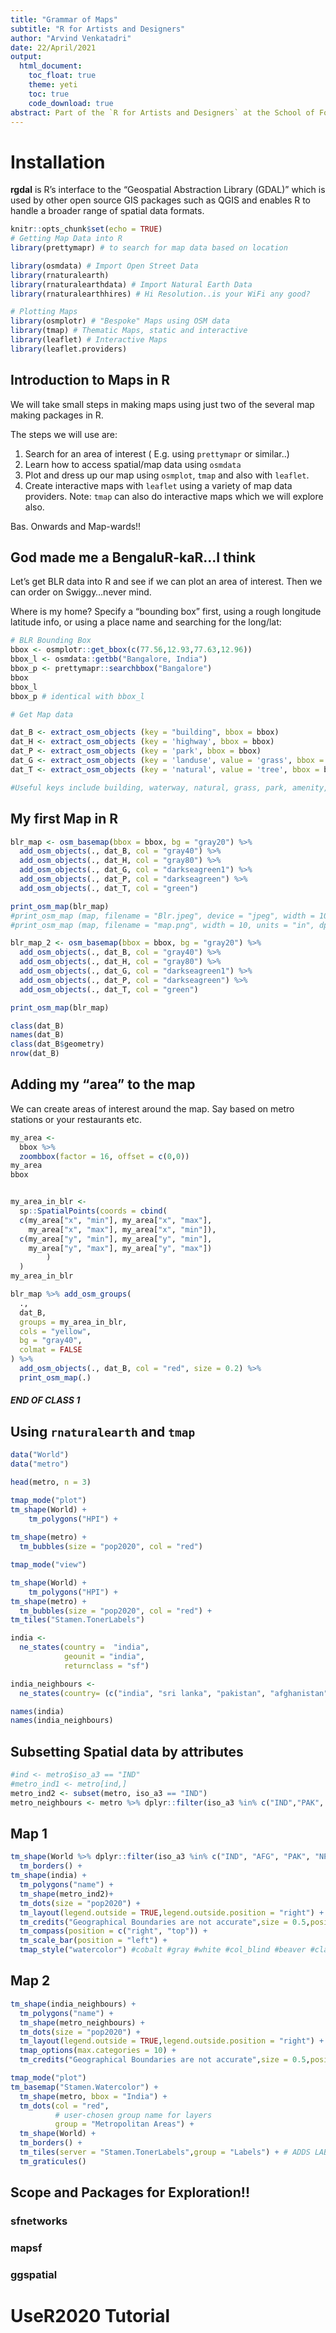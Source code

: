 ```yaml
---
title: "Grammar of Maps"
subtitle: "R for Artists and Designers"
author: "Arvind Venkatadri"
date: 22/April/2021
output:
  html_document:
    toc_float: true
    theme: yeti
    toc: true
    code_download: true
abstract: Part of the `R for Artists and Designers` at the School of Foundation Studies, Srishti Manipal Institute of Art, Design, and Technology, Bangalore.
---
```



# Installation
**rgdal** is R’s interface to the "Geospatial Abstraction Library (GDAL)" which is used by other open source GIS packages such as QGIS and enables R to handle a broader range of spatial data formats.

```r
knitr::opts_chunk$set(echo = TRUE)
# Getting Map Data into R
library(prettymapr) # to search for map data based on location

library(osmdata) # Import Open Street Data
library(rnaturalearth)
library(rnaturalearthdata) # Import Natural Earth Data
library(rnaturalearthhires) # Hi Resolution..is your WiFi any good?

# Plotting Maps
library(osmplotr) # "Bespoke" Maps using OSM data
library(tmap) # Thematic Maps, static and interactive
library(leaflet) # Interactive Maps
library(leaflet.providers)

```

## Introduction to Maps in R

We will take small steps in making maps using just two of the several map making packages in R.

The steps we will use are:

1. Search for an area of interest ( E.g. using `prettymapr` or similar..)
2. Learn how to access spatial/map data using `osmdata`
3. Plot and dress up our map using `osmplot`, `tmap` and also with `leaflet`.
4. Create interactive maps with `leaflet` using a variety of map data providers. Note: `tmap` can also do interactive maps which we will explore also. 

Bas. Onwards and Map-wards!!


## God made me a BengaluR-kaR...I think

Let's get BLR data into R and see if we can plot an area of interest. Then we can order on Swiggy...never mind. 

Where is my home? Specify a "bounding box" first, using a rough longitude latitude info, or using a place name and searching for the long/lat:

```r
# BLR Bounding Box
bbox <- osmplotr::get_bbox(c(77.56,12.93,77.63,12.96))
bbox_l <- osmdata::getbb("Bangalore, India")
bbox_p <- prettymapr::searchbbox("Bangalore")
bbox
bbox_l
bbox_p # identical with bbox_l
```

```r
# Get Map data

dat_B <- extract_osm_objects (key = "building", bbox = bbox) 
dat_H <- extract_osm_objects (key = 'highway', bbox = bbox)
dat_P <- extract_osm_objects (key = 'park', bbox = bbox)
dat_G <- extract_osm_objects (key = 'landuse', value = 'grass', bbox = bbox)
dat_T <- extract_osm_objects (key = 'natural', value = 'tree', bbox = bbox)

#Useful keys include building, waterway, natural, grass, park, amenity, shop, boundary, and highway.


```

## My first Map in R

```r

blr_map <- osm_basemap(bbox = bbox, bg = "gray20") %>%
  add_osm_objects(., dat_B, col = "gray40") %>% 
  add_osm_objects(., dat_H, col = "gray80") %>% 
  add_osm_objects(., dat_G, col = "darkseagreen1") %>% 
  add_osm_objects(., dat_P, col = "darkseagreen") %>% 
  add_osm_objects(., dat_T, col = "green")

print_osm_map(blr_map)
#print_osm_map (map, filename = "Blr.jpeg", device = "jpeg", width = 10, units = "cm")
#print_osm_map (map, filename = "map.png", width = 10, units = "in", dpi = 300)
```


```r
blr_map_2 <- osm_basemap(bbox = bbox, bg = "gray20") %>%
  add_osm_objects(., dat_B, col = "gray40") %>% 
  add_osm_objects(., dat_H, col = "gray80") %>% 
  add_osm_objects(., dat_G, col = "darkseagreen1") %>% 
  add_osm_objects(., dat_P, col = "darkseagreen") %>% 
  add_osm_objects(., dat_T, col = "green")

print_osm_map(blr_map)
```

```r
class(dat_B)
names(dat_B)
class(dat_B$geometry)
nrow(dat_B)
```

## Adding my "area" to the map

We can create areas of interest around the map. Say based on metro stations or your restaurants etc. 

```r

my_area <- 
  bbox %>% 
  zoombbox(factor = 16, offset = c(0,0)) 
my_area
bbox


my_area_in_blr <- 
  sp::SpatialPoints(coords = cbind(
  c(my_area["x", "min"], my_area["x", "max"],
    my_area["x", "max"], my_area["x", "min"]),
  c(my_area["y", "min"], my_area["y", "min"],
    my_area["y", "max"], my_area["y", "max"])
        )
  )
my_area_in_blr
```


```r
blr_map %>% add_osm_groups(
  .,
  dat_B,
  groups = my_area_in_blr,
  cols = "yellow",
  bg = "gray40",
  colmat = FALSE
) %>%
  add_osm_objects(., dat_B, col = "red", size = 0.2) %>% 
  print_osm_map(.)
```

##### END OF CLASS 1



## Using `rnaturalearth` and `tmap`

```r
data("World")
data("metro")

head(metro, n = 3)
```


```r
tmap_mode("plot")
tm_shape(World) +
    tm_polygons("HPI") +
  
tm_shape(metro) + 
  tm_bubbles(size = "pop2020", col = "red")
```



```r
tmap_mode("view")

tm_shape(World) +
    tm_polygons("HPI") +
tm_shape(metro) + 
  tm_bubbles(size = "pop2020", col = "red") +
tm_tiles("Stamen.TonerLabels")
```


```r
india <- 
  ne_states(country =  "india", 
            geounit = "india", 
            returnclass = "sf")

india_neighbours <- 
  ne_states(country= (c("india", "sri lanka", "pakistan", "afghanistan", "nepal","bangladesh")))

names(india)
names(india_neighbours)
```


## Subsetting Spatial data by attributes

```r
#ind <- metro$iso_a3 == "IND"
#metro_ind1 <- metro[ind,]
metro_ind2 <- subset(metro, iso_a3 == "IND")
metro_neighbours <- metro %>% dplyr::filter(iso_a3 %in% c("IND","PAK", "LKA", "BGD","NPL"))
```

## Map 1
```r
tm_shape(World %>% dplyr::filter(iso_a3 %in% c("IND", "AFG", "PAK", "NPL", "BGD", "LKA"))) + 
  tm_borders() + 
tm_shape(india) + 
  tm_polygons("name") + 
  tm_shape(metro_ind2)+
  tm_dots(size = "pop2020") + 
  tm_layout(legend.outside = TRUE,legend.outside.position = "right") +
  tm_credits("Geographical Boundaries are not accurate",size = 0.5,position = "right") + 
  tm_compass(position = c("right", "top")) + 
  tm_scale_bar(position = "left") + 
  tmap_style("watercolor") #cobalt #gray #white #col_blind #beaver #classic #watercolor #albatross #bw
```



## Map 2
```r
tm_shape(india_neighbours) + 
  tm_polygons("name") + 
  tm_shape(metro_neighbours) +
  tm_dots(size = "pop2020") + 
  tm_layout(legend.outside = TRUE,legend.outside.position = "right") +
  tmap_options(max.categories = 10) + 
  tm_credits("Geographical Boundaries are not accurate",size = 0.5,position = "center")
```

```r
tmap_mode("plot")
tm_basemap("Stamen.Watercolor") +
  tm_shape(metro, bbox = "India") + 
  tm_dots(col = "red", 
          # user-chosen group name for layers
          group = "Metropolitan Areas") +
  tm_shape(World) + 
  tm_borders() + 
  tm_tiles(server = "Stamen.TonerLabels",group = "Labels") + # ADDS LABELS!!!
  tm_graticules()

```


## Scope and Packages for Exploration!!

### sfnetworks
### mapsf
### ggspatial


# UseR2020 Tutorial
